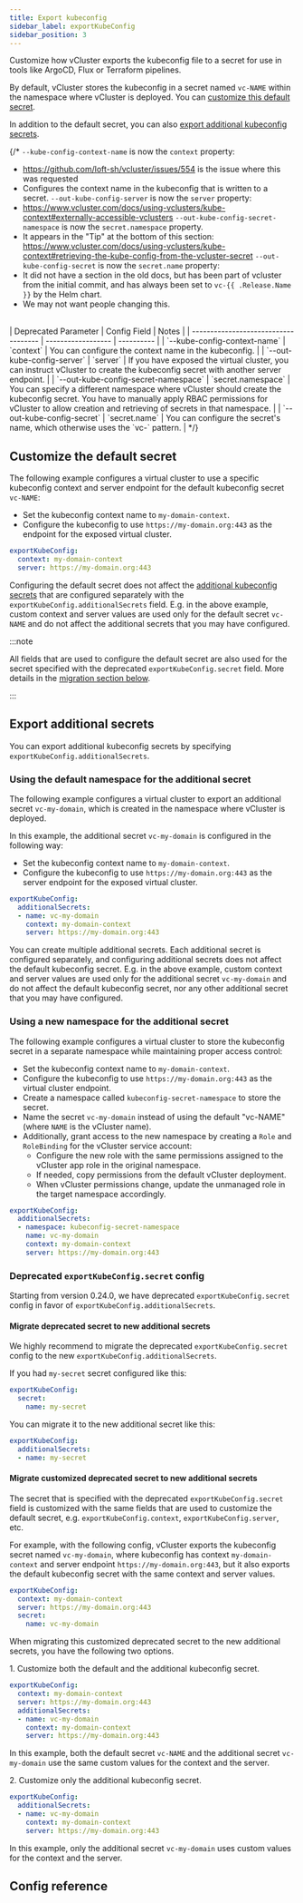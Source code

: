 ```yaml
---
title: Export kubeconfig
sidebar_label: exportKubeConfig
sidebar_position: 3
---
```



Customize how vCluster exports the kubeconfig file to a secret for use in tools like ArgoCD, Flux or Terraform pipelines.

By default, vCluster stores the kubeconfig in a secret named `vc-NAME` within the namespace where vCluster is deployed. 
You can [customize this default secret](#customize-the-default-secret).

In addition to the default secret, you can also [export additional kubeconfig secrets](#export-additional-secrets).

<!-- vale off -->
{/*
`--kube-config-context-name` is now the `context` property:
  - https://github.com/loft-sh/vcluster/issues/554 is the issue where this was requested
  - Configures the context name in the kubeconfig that is written to a secret.
`--out-kube-config-server` is now the `server` property:
  - https://www.vcluster.com/docs/using-vclusters/kube-context#externally-accessible-vclusters
`--out-kube-config-secret-namespace` is now the `secret.namespace` property.
  - It appears in the "Tip" at the bottom of this section: https://www.vcluster.com/docs/using-vclusters/kube-context#retrieving-the-kube-config-from-the-vcluster-secret
`--out-kube-config-secret` is now the `secret.name` property:
  - It did not have a section in the old docs, but has been part of vcluster from the initial commit, and has always been set to `vc-{{ .Release.Name }}` by the Helm chart.
  - We may not want people changing this.

<br/>
| Deprecated Parameter             | Config Field       | Notes |
| ------------------------------------ | ------------------ | ---------- |
| `--kube-config-context-name`         | `context`          | You can configure the context name in the kubeconfig.   |
| `--out-kube-config-server`           | `server`           | If you have exposed the virtual cluster, you can instruct vCluster to create the kubeconfig secret with another server endpoint.   |
| `--out-kube-config-secret-namespace` | `secret.namespace` | You can specify a different namespace where vCluster should create the kubeconfig secret. You have to manually apply RBAC permissions for vCluster to allow creation and retrieving of secrets in that namespace.   |
| `--out-kube-config-secret`           | `secret.name`      | You can configure the secret's name, which otherwise uses the `vc-<cluster-name>` pattern.   |
*/}

<!-- vale on -->

## Customize the default secret

The following example configures a virtual cluster to use a specific kubeconfig context and server endpoint for the default
kubeconfig secret `vc-NAME`:

- Set the kubeconfig context name to `my-domain-context`.
- Configure the kubeconfig to use `https://my-domain.org:443` as the endpoint for the exposed virtual cluster.

```yaml
exportKubeConfig:
  context: my-domain-context
  server: https://my-domain.org:443
```

Configuring the default secret does not affect the [additional kubeconfig secrets](#export-additional-secret) that are
configured separately with the `exportKubeConfig.additionalSecrets` field. E.g. in the above example, custom context and
server values are used only for the default secret `vc-NAME` and do not affect the additional secrets that you may have
configured.

:::note

All fields that are used to configure the default secret are also used for the secret specified with the deprecated
`exportKubeConfig.secret` field. More details in the [migration section below](#migrate-customized-deprecated-secret-to-exportkubeconfigadditionalsecrets).

:::

## Export additional secrets

You can export additional kubeconfig secrets by specifying `exportKubeConfig.additionalSecrets`.

### Using the default namespace for the additional secret

The following example configures a virtual cluster to export an additional secret `vc-my-domain`, which is created in
the namespace where vCluster is deployed.

In this example, the additional secret `vc-my-domain` is configured in the following way:
- Set the kubeconfig context name to `my-domain-context`.
- Configure the kubeconfig to use `https://my-domain.org:443` as the server endpoint for the exposed virtual cluster.

```yaml
exportKubeConfig:
  additionalSecrets:
  - name: vc-my-domain
    context: my-domain-context
    server: https://my-domain.org:443
```

You can create multiple additional secrets. Each additional secret is configured separately, and configuring additional
secrets does not affect the default kubeconfig secret. E.g. in the above example, custom context and server values are
used only for the additional secret `vc-my-domain` and do not affect the default kubeconfig secret, nor any other
additional secret that you may have configured.

### Using a new namespace for the additional secret

The following example configures a virtual cluster to store the kubeconfig secret in a separate namespace while maintaining
proper access control:

- Set the kubeconfig context name to `my-domain-context`.
- Configure the kubeconfig to use `https://my-domain.org:443` as the virtual cluster endpoint.
- Create a namespace called `kubeconfig-secret-namespace` to store the secret.
- Name the secret `vc-my-domain` instead of using the default "vc-NAME" (where `NAME` is the vCluster name).
- Additionally, grant access to the new namespace by creating a `Role` and `RoleBinding` for the vCluster service account:
  - Configure the new role with the same permissions assigned to the vCluster app role in the original namespace.
  - If needed, copy permissions from the default vCluster deployment.
  - When vCluster permissions change, update the unmanaged role in the target namespace accordingly.

```yaml
exportKubeConfig:
  additionalSecrets:
  - namespace: kubeconfig-secret-namespace
    name: vc-my-domain
    context: my-domain-context
    server: https://my-domain.org:443
```

### Deprecated `exportKubeConfig.secret` config

Starting from version 0.24.0, we have deprecated `exportKubeConfig.secret` config in favor of `exportKubeConfig.additionalSecrets`.

#### Migrate deprecated secret to new additional secrets

We highly recommend to migrate the deprecated `exportKubeConfig.secret` config to the new `exportKubeConfig.additionalSecrets`.

If you had `my-secret` secret configured like this:

```yaml
exportKubeConfig:
  secret:
    name: my-secret
```

You can migrate it to the new additional secret like this:

```yaml
exportKubeConfig:
  additionalSecrets:
  - name: my-secret
```

#### Migrate customized deprecated secret to new additional secrets

The secret that is specified with the deprecated `exportKubeConfig.secret` field is customized with the same fields that
are used to customize the default secret, e.g. `exportKubeConfig.context`, `exportKubeConfig.server`, etc.

For example, with the following config, vCluster exports the kubeconfig secret named `vc-my-domain`, where kubeconfig has
context `my-domain-context` and server endpoint `https://my-domain.org:443`, but it also exports the default kubeconfig
secret with the same context and server values.

```yaml
exportKubeConfig:
  context: my-domain-context
  server: https://my-domain.org:443
  secret:
    name: vc-my-domain
```

When migrating this customized deprecated secret to the new additional secrets, you have the following two options.

1\. Customize both the default and the additional kubeconfig secret.

```yaml
exportKubeConfig:
  context: my-domain-context
  server: https://my-domain.org:443
  additionalSecrets:
  - name: vc-my-domain
    context: my-domain-context
    server: https://my-domain.org:443
```

In this example, both the default secret `vc-NAME` and the additional secret `vc-my-domain` use the same custom values
for the context and the server.

2\. Customize only the additional kubeconfig secret.

```yaml
exportKubeConfig:
  additionalSecrets:
  - name: vc-my-domain
    context: my-domain-context
    server: https://my-domain.org:443
```

In this example, only the additional secret `vc-my-domain` uses custom values for the context and the server.

## Config reference

<ExportKubeConfig />
